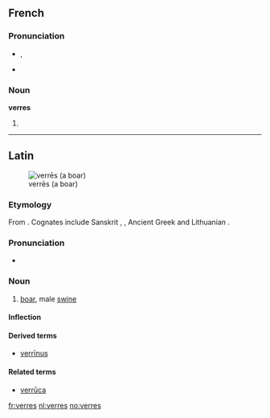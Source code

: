 ==French==

===Pronunciation===
* {{IPA|/vεʁ/|lang=fr}}, {{SAMPA|/vE:R/}}
* {{homophones|verre|vers|vert|verts|lang=fr}}
*: {{rhymes|εːʀ|lang=fr}}

===Noun===
'''verres''' {{m|p}}

# {{plural of|[[verre]]|lang=French}}

----

==Latin==
[[Image:Sus scrofa in Belgium Luc Viatour.JPG|thumb|verrēs (a boar)]]
===Etymology===
From {{proto|Indo-European|wers-||wr̥s-|male|lang=la}}. Cognates include Sanskrit {{term|sc=Deva|वृषन्|tr=vṛ́ṣan|lang=sa}}, {{term|sc=Deva|वृष|tr=vṛṣa|lang=sa}}, Ancient Greek {{term|sc=polytonic|ἄρσην|tr=arsēn|lang=grc}} and Lithuanian {{term|veršis|ver̃šis|lang=lt}}.

===Pronunciation===
* {{a|Classical}} {{IPA|/ˈwer.reːs/|lang=la}}

===Noun===
{{la-noun|verrēs|verris|verris|m|third}}

# [[boar]], male [[swine]]

====Inflection====
{{la-decl-3rd-PAR|verres|verrēs|verr}}

====Derived terms====
* [[verrinus|verrīnus]]

====Related terms====
* [[verruca|verrūca]]

[[fr:verres]]
[[nl:verres]]
[[no:verres]]